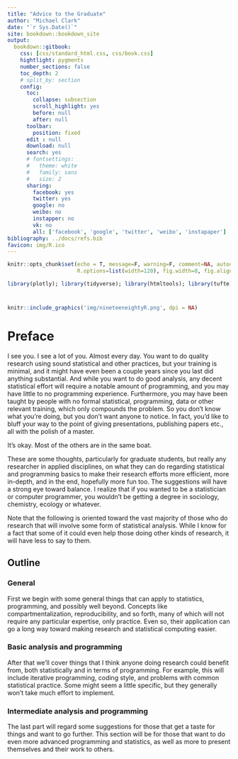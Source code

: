 ```yaml
---
title: "Advice to the Graduate"
author: "Michael Clark"
date: "`r Sys.Date()`"
site: bookdown::bookdown_site
output:
  bookdown::gitbook:
    css: [css/standard_html.css, css/book.css]
    hightlight: pygments
    number_sections: false
    toc_depth: 2
    # split_by: section
    config:
      toc:
        collapse: subsection
        scroll_highlight: yes
        before: null
        after: null
      toolbar:
        position: fixed
      edit : null
      download: null
      search: yes
      # fontsettings:
      #   theme: white
      #   family: sans
      #   size: 2
      sharing:
        facebook: yes
        twitter: yes
        google: no
        weibo: no
        instapper: no
        vk: no
        all: ['facebook', 'google', 'twitter', 'weibo', 'instapaper']
bibliography: ../docs/refs.bib
favicon: img/R.ico
---
```



```r
knitr::opts_chunk$set(echo = T, message=F, warning=F, comment=NA, autodep=F, eval=T, cache.rebuild=T, cache=T,
                      R.options=list(width=120), fig.width=8, fig.align = 'center')
```

```r
library(plotly); library(tidyverse); library(htmltools); library(tufte); library(lazerhawk); library(lubridate)
```

#

```r
knitr::include_graphics('img/nineteeneightyR.png', dpi = NA)
```



# Preface

I see you. I see a lot of you. Almost every day. You want to do quality research using sound statistical and other practices, but your training is minimal, and it might have even been a couple years since you last did anything substantial.  And while you want to do good analysis, any decent statistical effort will require a notable amount of programming, and you may have little to no programming experience. Furthermore, you may have been taught by people with no formal statistical, programming, data or other relevant training, which only compounds the problem.  So you don't know what you're doing, but you don't want anyone to notice.  In fact, you'd like to bluff your way to the point of giving presentations, publishing papers etc., all with the polish of a master.  

It's okay. Most of the others are in the same boat.

These are some thoughts, particularly for graduate students, but really any researcher in applied disciplines, on what they can do regarding statistical and programming basics to make their research efforts more efficient, more in-depth, and in the end, hopefully more fun too. The suggestions will have a strong eye toward balance.  I realize that if you wanted to be a statistician or computer programmer, you wouldn't be getting a degree in sociology, chemistry, ecology or whatever.

Note that the following is oriented toward the vast majority of those who do research that will involve some form of statistical analysis.  While I know for a fact that some of it could even help those doing other kinds of research, it will have less to say to them.

## Outline

### General

First we begin with some general things that can apply to statistics, programming, and possibly well beyond.  Concepts like compartmentalization, reproducibility, and so forth, many of which will not require any particular expertise, only practice.  Even so, their application can go a long way toward making research and statistical computing easier.

### Basic analysis and programming

After that we'll cover things that I think anyone doing research could benefit from, both statistically and in terms of programming.  For example, this will include iterative programming, coding style, and problems with common statistical practice.  Some might seem a little specific, but they generally won't take much effort to implement.

### Intermediate analysis and programming

The last part will regard some suggestions for those that get a taste for things and want to go further.  This section will be for those that want to do even more advanced programming and statistics, as well as more to present themselves and their work to others.




